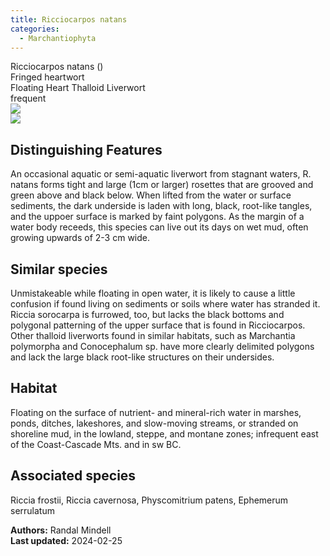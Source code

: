 ```yaml
---
title: Ricciocarpos natans
categories:
  - Marchantiophyta
---
```


<div class="info-panel">
 <div class="info-top">
  <div class="taxon-scientific"><span class="taxon-name">Ricciocarpos natans</span> <span class="taxon-authority"></span> <span class="taxon-family">()</span></div>
  <div class="taxon-common">Fringed heartwort</div>
 </div>
 <div class="info-bottom">
  <div class="taxon-qnd">Floating Heart Thalloid Liverwort</div>
  <div class="taxon-abundance">frequent</div>
 </div>
</div>

<div class="tab-index">
 <div class="tab-eye tab-active"><img src="../img/bryo guide eye.png"/></div>
 <div class="tab-microscope"><img src="../img/bryo guide microscope.png"/></div>
</div>

## Distinguishing Features

An occasional aquatic or semi-aquatic liverwort from stagnant waters, R. natans forms tight and large (1cm or larger) rosettes that are grooved and green above and black below. When lifted from the water or surface sediments, the dark underside is laden with long, black, root-like tangles, and the uppoer surface is marked by faint polygons. As the margin of a water body receeds, this species can live out its days on wet mud, often growing upwards of 2-3 cm wide.

## Similar species

Unmistakeable while floating in open water, it is likely to cause a little confusion if found living on sediments or soils where water has stranded it. Riccia sorocarpa is furrowed, too, but lacks the black bottoms and polygonal patterning of the upper surface that is found in Ricciocarpos. Other thalloid liverworts found in similar habitats, such as Marchantia polymorpha and Conocephalum sp. have more clearly delimited polygons and lack the large black root-like structures on their undersides.

## Habitat

Floating on the surface of nutrient- and mineral-rich water in marshes, ponds, ditches, lakeshores, and slow-moving streams, or stranded on shoreline mud, in the lowland, steppe, and montane zones; infrequent east of the Coast-Cascade Mts. and in sw BC.

## Associated species

Riccia frostii, Riccia cavernosa, Physcomitrium patens, Ephemerum serrulatum

<div class="taxon-footer">
 <div class="taxon-authors"><b>Authors:</b> <span>Randal Mindell</span></div>
 <div class="taxon-update"><b>Last updated:</b> <span>2024-02-25</span></div>
</div>

